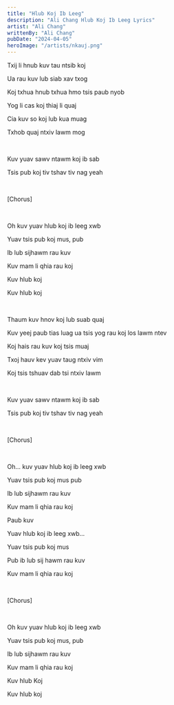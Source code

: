 ```yaml
---
title: "Hlub Koj Ib Leeg"
description: "Ali Chang Hlub Koj Ib Leeg Lyrics"
artist: "Ali Chang"
writtenBy: "Ali Chang"
pubDate: "2024-04-05"
heroImage: "/artists/nkauj.png"
---
```


Txij li hnub kuv tau ntsib koj

Ua rau kuv lub siab xav txog

Koj txhua hnub txhua hmo tsis paub nyob

Yog li cas koj thiaj li quaj

Cia kuv so koj lub kua muag

Txhob quaj ntxiv lawm mog

<br />

Kuv yuav sawv ntawm koj ib sab

Tsis pub koj tiv tshav tiv nag yeah

<br />

[Chorus]

<br />

Oh kuv yuav hlub koj ib leeg xwb

Yuav tsis pub koj mus, pub

Ib lub sijhawm rau kuv

Kuv mam li qhia rau koj

Kuv hlub koj

Kuv hlub koj

<br />

Thaum kuv hnov koj lub suab quaj

Kuv yeej paub tias luag ua tsis yog rau koj los lawm ntev

Koj hais rau kuv koj tsis muaj

Txoj hauv kev yuav taug ntxiv vim

Koj tsis tshuav dab tsi ntxiv lawm

<br />

Kuv yuav sawv ntawm koj ib sab

Tsis pub koj tiv tshav tiv nag yeah

<br />

[Chorus]

<br />

Oh... kuv yuav hlub koj ib leeg xwb

Yuav tsis pub koj mus pub

Ib lub sijhawm rau kuv

Kuv mam li qhia rau koj

Paub kuv

Yuav hlub koj ib leeg xwb…

Yuav tsis pub koj mus

Pub ib lub sij hawm rau kuv

Kuv mam li qhia rau koj

<br />

[Chorus]

<br />

Oh kuv yuav hlub koj ib leeg xwb

Yuav tsis pub koj mus, pub

Ib lub sijhawm rau kuv

Kuv mam li qhia rau koj

Kuv hlub Koj

Kuv hlub koj
